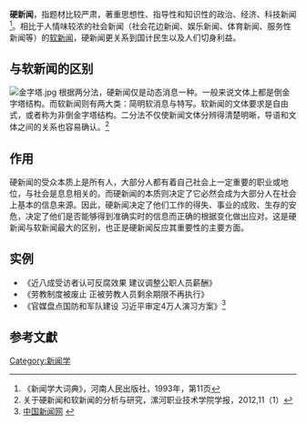 {{multiple issues|
{{non-free|time=2013-12-28T14:31:31+00:00}}
{{orphan|time=2013-12-28T14:31:31+00:00}}
}}
'''硬新闻'''，指题材比较严肃，著重思想性、指导性和知识性的政治、经济、科技新闻<ref>《新闻学大词典》，河南人民出版社，1993年，第11页</ref>。相比于人情味较浓的社会新闻（社会花边新闻、娱乐新闻、体育新闻、服务性新闻等）的[[软新闻|软新闻]]，硬新闻更关系到国计民生以及人们切身利益。

==与软新闻的区别==
[[File:金字塔.jpg|thumb]]
根据两分法，硬新闻仅是动态消息一种。一般来说文体上都是倒金字塔结构。而软新闻则有两大类：简明软消息与特写。软新闻的文体要求是自由式，或者称为非倒金字塔结构。二分法不仅使新闻文体分辨得清楚明晰，导语和文体之间的关系也容易确认。<ref>关于硬新闻和软新闻的分析与研究，漯河职业技术学院学报，2012,11（1）</ref>

==作用==
硬新闻的受众本质上是所有人，大部分人都有着自己社会上一定重要的职业或地位，与社会是息息相关的。而硬新闻的本质则决定了它必然会成为大部分人在社会上基本的信息来源。因此，硬新闻决定了他们工作的得失、事业的成败、生存的安危，决定了他们是否能够得到准确实时的信息而正确的根据变化做出应对。这是硬新闻与软新闻最大的区别，也正是硬新闻反应其重要性的主要方面。

==实例==
*《近八成受访者认可反腐效果 建议调整公职人员薪酬》
*《劳教制度被废止 正被劳教人员剩余期限不再执行》
*《官媒盘点国防和军队建设 习近平审定4万人演习方案》<ref>[http://news.chinanews.com/ 中国新闻网] {{webarchive|url=https://web.archive.org/web/20131228204034/http://news.chinanews.com/ |date=2013-12-28 }}</ref>

== 参考文獻 ==
{{reflist}}

[[Category:新闻学|Category:新闻学]]